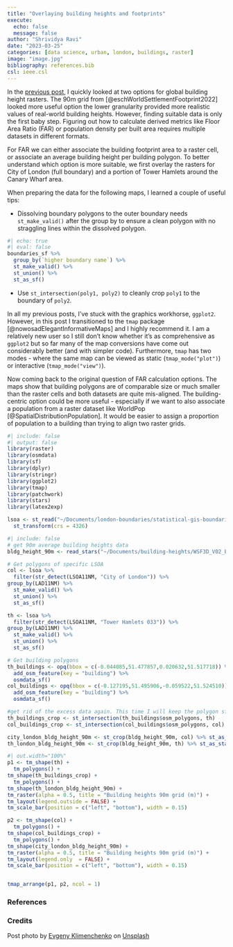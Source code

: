 ```yaml
---
title: "Overlaying building heights and footprints"
execute:
  echo: false
  message: false
author: "Shrividya Ravi"
date: "2023-03-25"
categories: [data science, urban, london, buildings, raster]
image: "image.jpg"
bibliography: references.bib
csl: ieee.csl
---
```


In the [previous post](https://shriv.github.io/e-flaneur/posts/bldg-heights-intro/), I quickly looked at two options for global building height rasters. The 90m grid from [@eschWorldSettlementFootprint2022] looked more useful option the lower granularity provided more realistic values of real-world building heights. However, finding suitable data is only the first baby step. Figuring out how to calculate derived metrics like Floor Area Ratio (FAR) or population density per built area requires multiple datasets in different formats. 

For FAR we can either associate the building footprint area to a raster cell, or associate an average building height per building polygon. To better understand which option is more suitable, we first overlay the rasters for City of London (full boundary) and a portion of Tower Hamlets around the Canary Wharf area. 


When preparing the data for the following maps, I learned a couple of useful tips:

- Dissolving boundary polygons to the outer boundary needs `st_make_valid()` after the group by to ensure a clean polygon with no straggling lines within the dissolved polygon.  
```r
#| echo: true
#| eval: false
boundaries_sf %>% 
  group_by(`higher boundary name`) %>% 
  st_make_valid() %>%
  st_union() %>% 
  st_as_sf()
```
- Use `st_intersection(poly1, poly2)` to cleanly crop `poly1` to the boundary of `poly2`. 

In all my previous posts, I've stuck with the graphics workhorse, `ggplot2`. However, in this post I transitioned to the `tmap` package [@nowosadElegantInformativeMaps] and I highly recommend it. I am a relatively new user so I still don't know whether it's as comprehensive as `ggplot2` but so far many of the map conversions have come out considerably better (and with simpler code). Furthermore, `tmap` has two modes - where the same map can be viewed as static (`tmap_mode("plot")`) or interactive (`tmap_mode("view")`). 

Now coming back to the original question of FAR calculation options. The maps show that building polygons are of comparable size or much smaller than the raster cells and both datasets are quite mis-aligned. The building-centric option could be more useful - especially if we want to also associate a population from a raster dataset like WorldPop [@SpatialDistributionPopulation]. It would be easier to assign a proportion of population to a building than trying to align two raster grids. 

```r
#| include: false
#| output: false
library(raster)
library(osmdata)
library(sf)
library(dplyr)
library(stringr)
library(ggplot2)
library(tmap)
library(patchwork)
library(stars)
library(latex2exp)

lsoa <- st_read("~/Documents/london-boundaries/statistical-gis-boundaries-london/ESRI/LSOA_2011_London_gen_MHW.shp") %>% 
  st_transform(crs = 4326)
```


```r
#| include: false
# get 90m average building heights data
bldg_height_90m <- read_stars("~/Documents/building-heights/WSF3D_V02_BuildingHeight.tif")

# Get polygons of specific LSOA
col <- lsoa %>% 
  filter(str_detect(LSOA11NM, "City of London")) %>%
group_by(LAD11NM) %>%  
  st_make_valid() %>% 
  st_union() %>% 
  st_as_sf()

th <- lsoa %>% 
  filter(str_detect(LSOA11NM, "Tower Hamlets 033")) %>%
group_by(LAD11NM) %>%  
  st_make_valid() %>% 
  st_union() %>% 
  st_as_sf()

# Get building polygons
th_buildings <- opq(bbox = c(-0.044085,51.477857,0.020632,51.517718)) %>%
  add_osm_feature(key = "building") %>%
  osmdata_sf()
col_buildings <- opq(bbox = c(-0.127195,51.495906,-0.059522,51.524510)) %>%
  add_osm_feature(key = "building") %>%
  osmdata_sf()

#get rid of the excess data again. This time I will keep the polygon sf object.
th_buildings_crop <- st_intersection(th_buildings$osm_polygons, th)
col_buildings_crop <- st_intersection(col_buildings$osm_polygons, col)

city_london_bldg_height_90m <- st_crop(bldg_height_90m, col) %>% st_as_stars()
th_london_bldg_height_90m <- st_crop(bldg_height_90m, th) %>% st_as_stars()

```


```r
#| out.width="100%"
p1 <- tm_shape(th) + 
  tm_polygons() +
tm_shape(th_buildings_crop) + 
  tm_polygons() + 
tm_shape(th_london_bldg_height_90m) + 
tm_raster(alpha = 0.5, title = "Building heights 90m grid (m)") + 
tm_layout(legend.outside = FALSE) +   
tm_scale_bar(position = c("left", "bottom"), width = 0.15)

p2 <- tm_shape(col) + 
  tm_polygons() +
tm_shape(col_buildings_crop) + 
  tm_polygons() + 
tm_shape(city_london_bldg_height_90m) + 
tm_raster(alpha = 0.5, title = "Building heights 90m grid (m)") + 
tm_layout(legend.only  = FALSE) +   
tm_scale_bar(position = c("left", "bottom"), width = 0.15)


tmap_arrange(p1, p2, ncol = 1)
```



### References

::: {#refs}
:::

### Credits

Post photo by <a href="https://unsplash.com/@dzheky?utm_source=unsplash&utm_medium=referral&utm_content=creditCopyText">Evgeny Klimenchenko</a> on <a href="https://unsplash.com/photos/O-J600qm45U?utm_source=unsplash&utm_medium=referral&utm_content=creditCopyText">Unsplash</a>
  
  